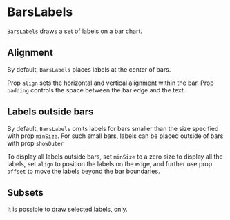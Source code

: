 
# BarsLabels

<Meta of={BarsLabelsStories} />

`BarsLabels` draws a set of labels on a bar chart.

<ArgTypes of={BarsLabelsStories} />

## Alignment

By default, `BarsLabels` places labels at the center of bars.

<Canvas of={BarsLabelsStories.Default} />

Prop `align` sets the horizontal and vertical alignment within the bar.
Prop `padding` controls the space between the bar edge and the text.

<Canvas of={BarsLabelsStories.NearBaseline} />
<Canvas of={BarsLabelsStories.NearEdge} />

## Labels outside bars

By default, `BarsLabels` omits labels for bars smaller than the size specified with prop `minSize`.
For such small bars, labels can be placed outside of bars with prop `showOuter`

<Canvas of={BarsLabelsStories.SomeLabelsOutsideBars} />

To display all labels outside bars, set `minSize` to a zero size to display all the labels,
set `align` to position the labels on the edge,
and further use prop `offset` to move the labels beyond the bar boundaries.

<Canvas of={BarsLabelsStories.AllLabelsOutsideBars} />

## Subsets

It is possible to draw selected labels, only.

<Canvas of={BarsLabelsStories.SelectedLabels} />
